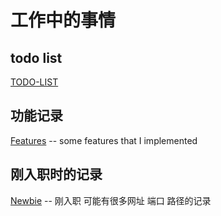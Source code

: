 = 工作中的事情 =

== todo list ==
[[TODO-LIST]]

== 功能记录 ==
[[Features]] -- some features that I implemented

== 刚入职时的记录 ==
[[Newbie]] -- 刚入职 可能有很多网址 端口 路径的记录
